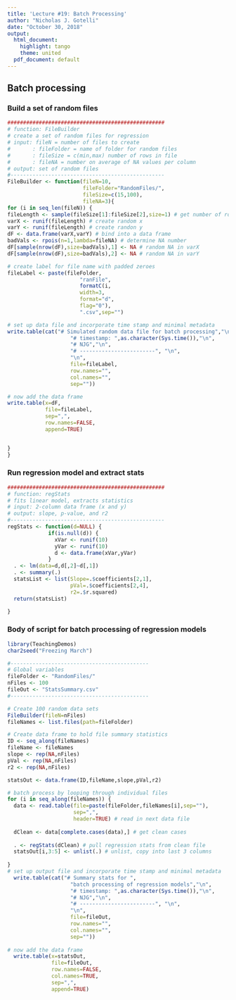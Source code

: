 ```yaml
---
title: 'Lecture #19: Batch Processing'
author: "Nicholas J. Gotelli"
date: "October 30, 2018"
output:
  html_document:
    highlight: tango
    theme: united
  pdf_document: default
---
```

## Batch processing

### Build a set of random files
```r
##################################################
# function: FileBuilder
# create a set of random files for regression
# input: fileN = number of files to create
#       : fileFolder = name of folder for random files
#       : fileSize = c(min,max) number of rows in file
#       : fileNA = number on average of NA values per column
# output: set of random files
#------------------------------------------------- 
FileBuilder <- function(fileN=10,
                        fileFolder="RandomFiles/",
                        fileSize=c(15,100),
                        fileNA=3){
for (i in seq_len(fileN)) {
fileLength <- sample(fileSize[1]:fileSize[2],size=1) # get number of rows
varX <- runif(fileLength) # create random x
varY <- runif(fileLength) # create randon y
dF <- data.frame(varX,varY) # bind into a data frame
badVals <- rpois(n=1,lambda=fileNA) # determine NA number
dF[sample(nrow(dF),size=badVals),1] <- NA # random NA in varX
dF[sample(nrow(dF),size=badVals),2] <- NA # random NA in varY

# create label for file name with padded zeroes
fileLabel <- paste(fileFolder,
                       "ranFile",
                       formatC(i,
                       width=3,
                       format="d",
                       flag="0"),
                       ".csv",sep="")

# set up data file and incorporate time stamp and minimal metadata
write.table(cat("# Simulated random data file for batch processing","\n",
                    "# timestamp: ",as.character(Sys.time()),"\n",
                    "# NJG","\n",
                    "# ------------------------", "\n",
                    "\n",
                    file=fileLabel,
                    row.names="",
                    col.names="",
                    sep=""))

# now add the data frame
write.table(x=dF,
            file=fileLabel,
            sep=",",
            row.names=FALSE,
            append=TRUE)


}
}
```
### Run regression model and extract stats

```r

##################################################
# function: regStats
# fits linear model, extracts statistics
# input: 2-column data frame (x and y)
# output: slope, p-value, and r2
#------------------------------------------------- 
regStats <- function(d=NULL) {
             if(is.null(d)) {
               xVar <- runif(10)
               yVar <- runif(10)
               d <- data.frame(xVar,yVar)
             }
  . <- lm(data=d,d[,2]~d[,1])
  . <- summary(.)
  statsList <- list(Slope=.$coefficients[2,1],
                    pVal=.$coefficients[2,4],
                    r2=.$r.squared)
  return(statsList)

}
```

### Body of script for batch processing of regression models
```r
library(TeachingDemos)
char2seed("Freezing March")

#--------------------------------------------
# Global variables
fileFolder <- "RandomFiles/"
nFiles <- 100
fileOut <- "StatsSummary.csv"
#--------------------------------------------

# Create 100 random data sets
FileBuilder(fileN=nFiles)
fileNames <- list.files(path=fileFolder)

# Create data frame to hold file summary statistics
ID <- seq_along(fileNames)
fileName <- fileNames
slope <- rep(NA,nFiles)
pVal <- rep(NA,nFiles)
r2 <- rep(NA,nFiles)

statsOut <- data.frame(ID,fileName,slope,pVal,r2)

# batch process by looping through individual files
for (i in seq_along(fileNames)) {
  data <- read.table(file=paste(fileFolder,fileNames[i],sep=""),
                     sep=",",
                     header=TRUE) # read in next data file
  
  dClean <- data[complete.cases(data),] # get clean cases
  
  . <- regStats(dClean) # pull regression stats from clean file
  statsOut[i,3:5] <- unlist(.) # unlist, copy into last 3 columns
  
}
# set up output file and incorporate time stamp and minimal metadata
  write.table(cat("# Summary stats for ",
                    "batch processing of regression models","\n",
                    "# timestamp: ",as.character(Sys.time()),"\n",
                    "# NJG","\n",
                    "# ------------------------", "\n",
                    "\n",
                    file=fileOut,
                    row.names="",
                    col.names="",
                    sep=""))
  
# now add the data frame
  write.table(x=statsOut,
              file=fileOut,
              row.names=FALSE,
              col.names=TRUE,
              sep=",",
              append=TRUE)

```

